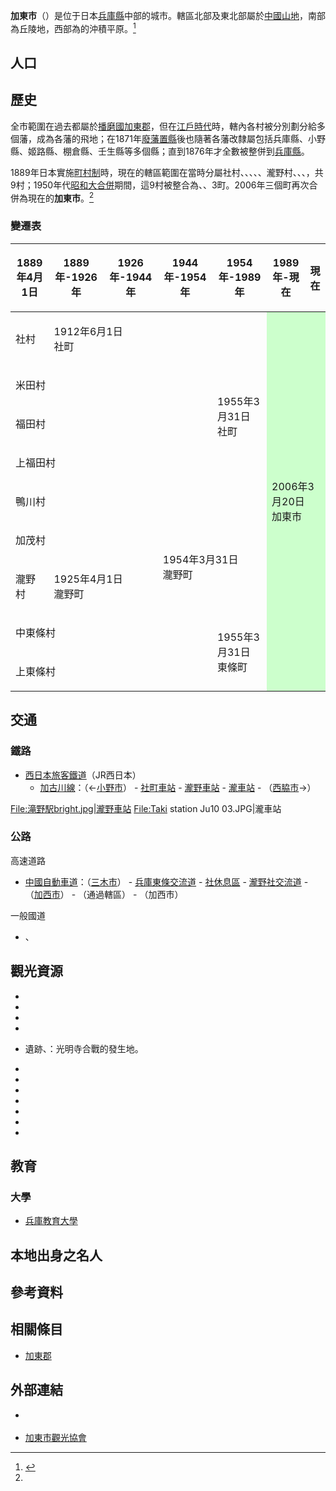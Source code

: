 {{日本都市
| 自治體名=加東市
| 圖像=[[File:140412_Kiyomizu-dera_Kato_Hyogo_pref_Japan01s3.jpg|240px]]
| 圖像說明=[[清水寺_(加東市)|清水寺]]（[[西國三十三箇所|西國三十三箇所]]第25號）
| 市章=[[File:Symbol_of_Kato,_Hyogo.svg|100px]]
| 日文原名=加東市
| 平假名=かとうし
| 羅馬字拼音=Katō-shi
| 都道府縣=兵庫縣
| 支廳=
| 編號=28228-6
| 面積=157.55
| 邊界未定=
| 人口=40,329<ref>{{Cite web| url=http://www.city.kato.lg.jp/| title=人口和世代數| publisher=加東市政府| accessdate=2017-01-13| language=ja| archive-date=2017-01-25| archive-url=https://web.archive.org/web/20170125110516/http://www.city.kato.lg.jp/| dead-url=yes}}</ref>
| 統計時間=2016年12月31日
| 自治體=[[西脇市|西脇市]]、[[三木市|三木市]]、[[小野市|小野市]]、<br>[[三田市|三田市]]、[[加西市|加西市]]、[[丹波篠山市|丹波篠山市]]
| 樹=[[櫻花|櫻花]]
| 花=[[秋英|秋英]]
| 其他象徵物=
| 其他象徵=
| 市長=安田正義
| 卸任日期=2018年4月29日
| 郵遞區號=673-1193
| 所在地=加東市社50
| 電話號碼=795-42-3301
| 外部連結=http://www.city.kato.lg.jp/
| 經度=
| 緯度=
| 地圖=[[File:Kato_in_Hyogo_Prefecture_Ja.svg|250px]]
| 註記=
}}
'''加東市'''（{{jpn|j=加東市|hg=かとうし|rm=Katō shi|f=y}}）是位于日本[[兵庫縣|兵庫縣]]中部的城市。轄區北部及東北部屬於[[中國山地|中國山地]]，南部為丘陵地，西部為{{Tsl|ja|加古川}}的沖積平原。<ref name="Profile">{{Cite web| url=http://www.city.kato.lg.jp/kakukanogoannai/kyodobu/hishokohoka/kohokochokakari/annai/1454057447341.html| title=簡介| publisher=加東市政府| accessdate=2017-01-16| language=ja| archive-url=https://web.archive.org/web/20170304080706/http://www.city.kato.lg.jp/kakukanogoannai/kyodobu/hishokohoka/kohokochokakari/annai/1454057447341.html| archive-date=2017-03-04| dead-url=yes}}</ref>

== 人口 ==

{{日本人口統計|location=Kato, Hyogo}}

== 歷史 ==
全市範圍在過去都屬於[[播磨國|播磨國]][[加東郡|加東郡]]，但在[[江戶時代|江戶時代]]時，轄內各村被分別劃分給多個藩，成為各藩的飛地；在1871年[[廢藩置縣|廢藩置縣]]後也隨著各藩改隸屬包括兵庫縣、小野縣、姬路縣、棚倉縣、壬生縣等多個縣；直到1876年才全數被整併到[[兵庫縣|兵庫縣]]。

1889年日本實施[[町村制|町村制]]時，現在的轄區範圍在當時分屬社村、{{tsl|ja|福田村 (兵庫県)|福田村 (兵庫縣)|福田村}}、{{tsl|ja|上福田村}}、{{tsl|ja|米田村 (兵庫県)|米田村 (兵庫縣)|米田村}}、{{tsl|ja|鴨川村}}、瀧野村、{{tsl|ja|加茂村 (兵庫県加東郡)|加茂村 (兵庫縣加東郡)|加茂村}}、{{tsl|ja|上東条村|上東條村}}、{{tsl|ja|中東条村|中東條村}}，共9村；1950年代[[市町村合併|昭和大合併]]期間，這9村被整合為{{tsl|ja|社町}}、{{tsl|ja|滝野町|瀧野町}}、{{tsl|ja|東条町|東條町}}3町。2006年三個町再次合併為現在的'''加東市'''。<ref name="Profile"/>

=== 變遷表 ===
{| class="wikitable" style="font-size:x-small"
! 1889年4月1日
! 1889年-1926年
! 1926年-1944年
! 1944年-1954年
! 1954年-1989年
! 1989年-現在
! 現在
|-
| 社村
| colspan=3 | 1912年6月1日<br />社町
| rowspan=5 | 1955年3月31日<br />社町
| rowspan=9 colspan=2 style="background-color:#cfc;" | 2006年3月20日<br />加東市
|-
| colspan=4 | 米田村
|-
| colspan=4 | 福田村
|-
| colspan=4 | 上福田村
|-
| colspan=4 | 鴨川村
|-
| colspan=3 | 加茂村
| rowspan=2 colspan=2 | 1954年3月31日<Br />瀧野町
|-
| 瀧野村
| colspan=2 | 1925年4月1日<br />瀧野町
|-
| colspan=4 | 中東條村
| rowspan=2 | 1955年3月31日<br />東條町
|-
| colspan=4 | 上東條村
|}

== 交通 ==
=== 鐵路 ===
* [[西日本旅客鐵道|西日本旅客鐵道]]（JR西日本）
** [[加古川線|加古川線]]：（←[[小野市|小野市]]） - [[社町車站|社町車站]] - [[瀧野車站|瀧野車站]] - [[瀧車站_(兵庫縣)|瀧車站]] - （[[西脇市|西脇市]]→）

<gallery widths=200px heights=200px>
File:滝野駅bright.jpg|瀧野車站
File:Taki station Ju10 03.JPG|瀧車站
</gallery>

=== 公路 ===
; 高速道路
* [[中國自動車道|中國自動車道]]：（[[三木市|三木市]]） - [[兵庫東條IC|兵庫東條交流道]] - [[社停車區|社休息區]] - [[瀧野社IC|瀧野社交流道]] - （[[加西市|加西市]]） - （通過轄區） - （加西市）

; 一般國道
* {{tsl|ja|国道175号|國道175號}}、{{tsl|ja|国道372号|國道372號}}

== 觀光資源 ==
* {{tsl|ja|東条湖|東條湖}}
* {{tsl|ja|アクア東条|水東條}}
* {{tsl|ja|兵庫県立播磨中央公園|兵庫縣立播磨中央公園}}
* {{tsl|ja|平池公園}}
* {{tsl|ja|光明寺城 (播磨国)|光明寺城 (播磨國)|光明寺城}}遺跡、{{tsl|ja|光明寺 (加東市)|光明寺 (加東市)|光明寺}}：光明寺合戰的發生地。
* {{tsl|ja|朝光寺}}
* {{tsl|ja|清水寺 (加東市)|清水寺 (加東市)|清水寺}}
* {{tsl|ja|佛教之王堂}}
* {{tsl|ja|禅瀧寺}}
* {{tsl|ja|安国寺 (加東市)|安國寺 (加東市)|安國寺}}
* {{tsl|ja|昭和池}}
* {{tsl|ja|やしろの森公園|社之森公園}}

== 教育 ==
=== 大學 ===
* [[兵庫教育大學|兵庫教育大學]]

== 本地出身之名人 ==

== 參考資料 ==
{{Reflist}}

== 相關條目 ==
{{Commonscat|Kato, Hyogo}}
* [[加東郡|加東郡]]

== 外部連結 ==
* {{Ja}} {{Facebook|katoshi.jp|加東市}}
* {{Ja}} [http://www.kato-kizuna.jp/kankou/ 加東市觀光協會]{{Wayback|url=http://www.kato-kizuna.jp/kankou/ |date=20170101091610 }}

{{兵庫縣}}
{{Authority control}}